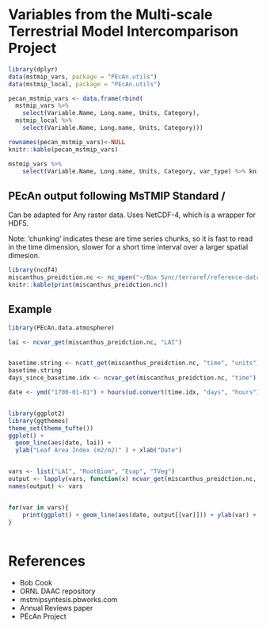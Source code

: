 
# Variables from the Multi-scale Terrestrial Model Intercomparison Project

```r
library(dplyr)
data(mstmip_vars, package = "PEcAn.utils")
data(mstmip_local, package = "PEcAn.utils")

pecan_mstmip_vars <- data.frame(rbind(
  mstmip_vars %>% 
    select(Variable.Name, Long.name, Units, Category),
  mstmip_local %>% 
    select(Variable.Name, Long.name, Units, Category)))

rownames(pecan_mstmip_vars)<-NULL
knitr::kable(pecan_mstmip_vars)

mstmip_vars %>% 
    select(Variable.Name, Long.name, Units, Category, var_type) %>% knitr::kable()
```


## PEcAn output following MsTMIP Standard / 

Can be adapted for Any raster data. Uses NetCDF-4, which is a wrapper for HDF5.

Note: 'chunking' indicates these are time series chunks, so it is fast to read in the time dimension, slower for a short time interval over a larger spatial dimesion.

```r
library(ncdf4)
miscanthus_preidction.nc <- nc_open("~/Box Sync/terraref/reference-data/samples/PEcAn/2009.nc")
knitr::kable(print(miscanthus_preidction.nc))

```

## Example

```r
library(PEcAn.data.atmosphere)

lai <- ncvar_get(miscanthus_preidction.nc, "LAI")


basetime.string <- ncatt_get(miscanthus_preidction.nc, "time", "units")$value
basetime.string
days_since_basetime.idx <- ncvar_get(miscanthus_preidction.nc, "time")

date <- ymd("1700-01-01") + hours(ud.convert(time.idx, "days", "hours"))


library(ggplot2)
library(ggthemes)
theme_set(theme_tufte())
ggplot() + 
  geom_line(aes(date, lai)) + 
  ylab("Leaf Area Index (m2/m2)" ) + xlab("Date")


vars <- list("LAI", "RootBiom", "Evap", "TVeg")
output <- lapply(vars, function(x) ncvar_get(miscanthus_preidction.nc, x))
names(output) <- vars


for(var in vars){
    print(ggplot() + geom_line(aes(date, output[[var]])) + ylab(var) + xlab("Date"))
} 



```

# References

* Bob Cook
* ORNL DAAC repository
* mstmipsyntesis.pbworks.com
* Annual Reviews paper
* PEcAn Project